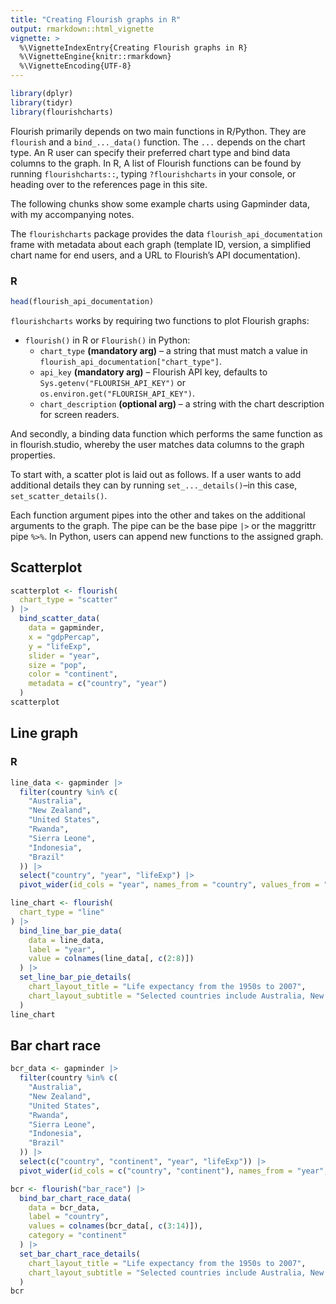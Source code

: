 ```yaml
---
title: "Creating Flourish graphs in R"
output: rmarkdown::html_vignette
vignette: >
  %\VignetteIndexEntry{Creating Flourish graphs in R}
  %\VignetteEngine{knitr::rmarkdown}
  %\VignetteEncoding{UTF-8}
---
```



```r
library(dplyr)
library(tidyr)
library(flourishcharts)
```


Flourish primarily depends on two main functions in R/Python. They are `flourish` and a `bind_..._data()` function. The `...` depends on the chart type. An R user can specify their preferred chart type and bind data columns to the graph. In R, A list of Flourish functions can be found by running `flourishcharts::`, typing `?flourishcharts` in your console, or heading over to the references page in this site. 

The following chunks show some example charts using Gapminder data, with my accompanying notes.

The `flourishcharts` package provides the data `flourish_api_documentation` frame with metadata about each graph (template ID, version, a simplified chart name for end users, and a URL to Flourish's API documentation). 


### R 

```r
head(flourish_api_documentation)
```


`flourishcharts` works by requiring two functions to plot Flourish graphs:

 * `flourish()` in R or `Flourish()` in Python:
    * `chart_type` **(mandatory arg)** -- a string that must match a value in `flourish_api_documentation["chart_type"]`.
    * `api_key` **(mandatory arg)** -- Flourish API key, defaults to `Sys.getenv("FLOURISH_API_KEY")` or `os.environ.get("FLOURISH_API_KEY")`.
    * `chart_description` **(optional arg)** -- a string with the chart description for screen readers.

And secondly, a binding data function which performs the same function as in flourish.studio, whereby the user matches data columns to the graph properties. 

To start with, a scatter plot is laid out as follows. If a user wants to add additional details they can by running `set_..._details()`--in this case, `set_scatter_details()`.

Each function argument pipes into the other and takes on the additional arguments to the graph. The pipe can be the base pipe `|>` or the maggrittr pipe `%>%`. In Python, users can append new functions to the assigned graph.

## Scatterplot

```r
scatterplot <- flourish(
  chart_type = "scatter"
) |>
  bind_scatter_data(
    data = gapminder,
    x = "gdpPercap",
    y = "lifeExp",
    slider = "year",
    size = "pop",
    color = "continent",
    metadata = c("country", "year")
  )
scatterplot
```


## Line graph

### R

```r
line_data <- gapminder |>
  filter(country %in% c(
    "Australia",
    "New Zealand",
    "United States",
    "Rwanda",
    "Sierra Leone",
    "Indonesia",
    "Brazil"
  )) |>
  select("country", "year", "lifeExp") |>
  pivot_wider(id_cols = "year", names_from = "country", values_from = "lifeExp")

line_chart <- flourish(
  chart_type = "line"
) |>
  bind_line_bar_pie_data(
    data = line_data,
    label = "year",
    value = colnames(line_data[, c(2:8)])
  ) |>
  set_line_bar_pie_details(
    chart_layout_title = "Life expectancy from the 1950s to 2007",
    chart_layout_subtitle = "Selected countries include Australia, New Zealand, the US, Rwanda, Indonesia, Sierra Leone, and Brazil."
  )
line_chart
```


## Bar chart race


```r
bcr_data <- gapminder |>
  filter(country %in% c(
    "Australia",
    "New Zealand",
    "United States",
    "Rwanda",
    "Sierra Leone",
    "Indonesia",
    "Brazil"
  )) |>
  select(c("country", "continent", "year", "lifeExp")) |>
  pivot_wider(id_cols = c("country", "continent"), names_from = "year", values_from = "lifeExp")

bcr <- flourish("bar_race") |>
  bind_bar_chart_race_data(
    data = bcr_data,
    label = "country",
    values = colnames(bcr_data[, c(3:14)]),
    category = "continent"
  ) |>
  set_bar_chart_race_details(
    chart_layout_title = "Life expectancy from the 1950s to 2007",
    chart_layout_subtitle = "Selected countries include Australia, New Zealand, the US, Rwanda, Indonesia, Sierra Leone, and Brazil."
  )
bcr
```

